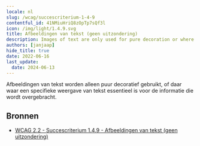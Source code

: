 ```yaml
---
locale: nl
slug: /wcag/succescriterium-1-4-9
contentful_id: 41NMiuHriQ8zOpTp7sQf3l
icon: /img/light/1.4.9.svg
title: Afbeeldingen van tekst (geen uitzondering)
description: Images of text are only used for pure decoration or where a particular presentation of text is essential to the information being conveyed. 
authors: [janjaap]
hide_title: true
date: 2022-06-16
last_update:
  date: 2024-06-13
---
```


<Hero
  title="Afbeeldingen van tekst (geen uitzondering)"
  image="/img/light/1.4.9.svg"
  alt="WCAG 1.4.9 icon"
  prefix="Succescriterium 1.4.9"
  suffix="Niveau AAA"
/>

Afbeeldingen van tekst worden alleen puur decoratief gebruikt, of daar waar een specifieke weergave van tekst essentieel is voor de informatie die wordt overgebracht.

## Bronnen

- [WCAG 2.2 - Succescriterium 1.4.9 - Afbeeldingen van tekst (geen uitzondering)](https://www.w3.org/Translations/WCAG22-nl/#afbeeldingen-van-tekst-geen-uitzondering)
